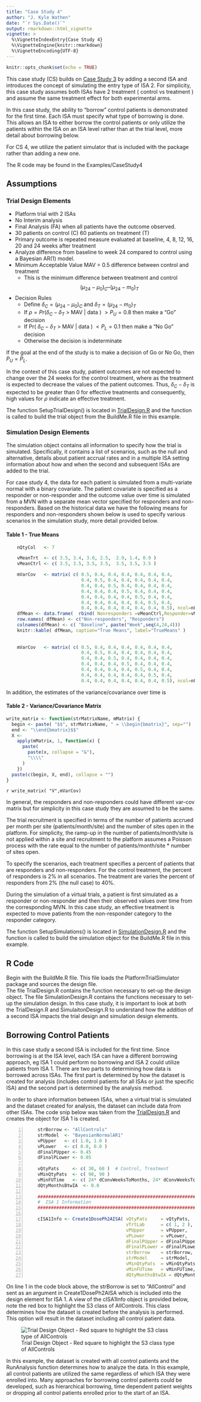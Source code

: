 ```yaml
---
title: "Case Study 4"
author: "J. Kyle Wathen"
date: "`r Sys.Date()`"
output: rmarkdown::html_vignette
vignette: >
  %\VignetteIndexEntry{Case Study 4}
  %\VignetteEngine{knitr::rmarkdown}
  %\VignetteEncoding{UTF-8}
---
```


```r
knitr::opts_chunk$set(echo = TRUE)
```


This case study (CS) builds on [Case Study 3](https://kwathen.github.io/PlatformTrialSimulator/articles/CaseStudy3.html) by adding a second ISA and introduces the concept of simulating the entry type of ISA 2.  For simplicity, this case study assumes both ISAs have 2 treatment ( control vs treatment ) and assume the same treatment effect for both experimental arms.  

In this case study, the ability to "borrow" control patients is demonstrated for the first time.  Each ISA must specify what type of borrowing is done.   This allows an ISA to either borrow the control patients or only utilize the patients within the ISA on an ISA level rather than at the trial level, more detail about borrowing below.   

For CS 4, we utilize the patient simulator that is included with the package rather than adding a new one.

The R code may be found in the Examples/CaseStudy4

## Assumptions 

### Trial Design Elements
* Platform trial with 2 ISAs
* No Interim analysis
* Final Analysis (FA) when all patients have the outcome observed.
* 30 patients on control (C) 60 patients on treatment (T)
* Primary outcome is repeated measure evaluated at baseline, 4, 8, 12, 16, 20 and 24 weeks after treatment
* Analyze difference from baseline to week 24 compared to control using a Bayesian AR(1) model. 
* Minimum Acceptable Value MAV = 0.5 difference between control and treatment
    + This is the minimum difference between treatment and control 
    $$ ( \mu_{24} - \mu_0 )_{C} – (\mu_{24} - m_0 )_{T}$$

* Decision Rules
    + Define $\delta_C = ( \mu_{24} - \mu_0 )_{C}$ and $\delta_T = (\mu_{24} - m_0 )_{T}$
    + If  $\rho = Pr( \delta_C - \delta_T$ > MAV | data ) $> P_U = 0.8$ then make a "Go" decision
    + If Pr( $\delta_C - \delta_T$ > MAV | data ) $< P_L = 0.1$ then make a "No Go" decision
    + Otherwise the decision is indeterminate 

If the goal at the end of the study is to make a decision of Go or No Go, then $P_U = P_L$. 

In the context of this case study, patient outcomes are not expected to change over the 24 weeks for the control treatment, where as the treatment is expected to decrease the values of the patient outcomes.  Thus, $\delta_C - \delta_T$ is expected to be greater than 0 for effective treatments and consequently, high values for $\rho$ indicate an effective treatment.

 The function SetupTrialDesign() is located in [TrialDesign.R](https://github.com/kwathen/PlatformTrialSimulator/blob/master/inst/Examples/CaseStudy4/TrialDesign.R) and the function is called to build the trial object from the BuildMe.R file in this example.
    
### Simulation Design Elements 

The simulation object contains all information to specify how the trial is simulated.   Specifically, it contains a list of scenarios, such as the null and alternative,  details about patient accrual rates and in a multiple ISA setting information about how and when the second and subsequent ISAs are added to the trial.  

For case study 4, the data for each patient is simulated from a multi-variate normal with a binary covariate. The patient covariate is specified as a responder or non-responder and the outcome value over time is simulated from a MVN with a separate mean vector specified for responders and non-responders.    Based on the historical data we have the following means for responders and non-responders shown below is used to specify various scenarios in the simulation study, more detail provided below.  

#### Table  1 - True Means

```r

    nQtyCol   <- 7

    vMeanTrt  <- c( 3.5, 3.4, 3.0, 2.5,  2.9, 1.4, 0.9 )
    vMeanCtrl <- c( 3.5, 3.5, 3.5, 3.5,  3.5, 3.5, 3.5 )

    mVarCov   <- matrix( c( 0.5, 0.4, 0.4, 0.4, 0.4, 0.4, 0.4,
                            0.4, 0.5, 0.4, 0.4, 0.4, 0.4, 0.4,
                            0.4, 0.4, 0.5, 0.4, 0.4, 0.4, 0.4,
                            0.4, 0.4, 0.4, 0.5, 0.4, 0.4, 0.4,
                            0.4, 0.4, 0.4, 0.4, 0.5, 0.4, 0.4,
                            0.4, 0.4, 0.4, 0.4, 0.4, 0.5, 0.4,
                            0.4, 0.4, 0.4, 0.4, 0.4, 0.4, 0.5), ncol=nQtyCol )
    dfMean <- data.frame(  rbind( Nonresponders =vMeanCtrl,Responder=vMeanTrt)  )
    row.names( dfMean) <- c("Non-responders", "Responders")
    colnames(dfMean) <- c( "Baseline", paste("Week",seq(4,24,4)))
    knitr::kable( dfMean, caption="True Means", label="TrueMeans" ) 
    
    
    mVarCov   <- matrix( c( 0.5, 0.4, 0.4, 0.4, 0.4, 0.4, 0.4,
                            0.4, 0.5, 0.4, 0.4, 0.4, 0.4, 0.4,
                            0.4, 0.4, 0.5, 0.4, 0.4, 0.4, 0.4,
                            0.4, 0.4, 0.4, 0.5, 0.4, 0.4, 0.4,
                            0.4, 0.4, 0.4, 0.4, 0.5, 0.4, 0.4,
                            0.4, 0.4, 0.4, 0.4, 0.4, 0.5, 0.4,
                            0.4, 0.4, 0.4, 0.4, 0.4, 0.4, 0.5), ncol=nQtyCol )


```

In addition, the estimates of the variance/covariance over time is 

#### Table 2 - Variance/Covariance Matrix


```r

write_matrix <- function(strMatrixName, mMatrix) {
  begin <- paste( "$$", strMatrixName, " = \\begin{bmatrix}", sep="")
  end <- "\\end{bmatrix}$$"
  X <-
    apply(mMatrix, 1, function(x) {
      paste(
        paste(x, collapse = "&"),
        "\\\\"
      )
    })
  paste(c(begin, X, end), collapse = "")
}


```


`r write_matrix( "V",mVarCov)`

In general, the responders and non-responders could have different var-cov matrix but for simplicity in this case study they are assumed to be the same.  

The trial recruitment is specified in terms of the number of patients accrued per month per site (patients/month/site) and the number of sites open in the platform.  For simplicity, the ramp-up in the number of patients/month/site is not applied within a site and recruitment to the platform assumes a Poisson process with the rate equal to the number of patients/month/site * number of sites open.  

To specify the scenarios, each treatment specifies a percent of patients that are responders and non-responders.   For the control treatment, the percent of responders is 2% in all scenarios.   The treatment are varies the percent of responders from 2% (the null case) to 40%. 

During the simulation of a virtual trials, a patient is first simulated as a responder or non-responder and then their observed values over time from the corresponding MVN.  In this case study, an effective treatment is expected to move patients from the non-responder category to the responder category.   

The function SetupSimulations() is located in [SimulationDesign.R](https://github.com/kwathen/PlatformTrialSimulator/blob/master/inst/Examples/CaseStudy4/SimulationDesign.R) and the function is called to build the simulation object for the BuildMe.R file in this example.
 
## R Code
Begin with the BuildMe.R file.    This file loads the PlatformTrialSimulator package and sources the design file.  
The file TrialDesign.R contains the function necessary to set-up the design object.
The file SimulationDesign.R contains the functions necessary to set-up the simulation design.  In this case study, it is important to look at both the TrialDesign.R and SimulaitonDesign.R to understand how the addition of a second ISA impacts the trial design and simulation design elements. 

## Borrowing Control Patients
In this case study a second ISA is included for the first time. Since borrowing is at the ISA level, each ISA can have a different borrowing approach, eg ISA 1 could perform no borrowing and ISA 2 could utilize patients from ISA 1.   There are two parts to determining how data is borrowed across ISAs.  The first part is determined by how the dataset is created for analysis (includes  control patients for all ISAs or just the specific ISA) and the second part is determined by the analysis method.  

In order to share information between ISAs, when a virtual trial is simulated and the dataset created for analysis, the dataset can include data from other ISAs. The code snip below was taken from the  [TrialDesign.R](https://github.com/kwathen/PlatformTrialSimulator/blob/master/inst/Examples/CaseStudy4/TrialDesign.R) and creates the object for ISA 1 is created.   

```{#numCode .R .numberLines}
    strBorrow <- "AllControls"
    strModel  <- "BayesianNormalAR1"
    vPUpper   <- c( 1.0, 1.0 )
    vPLower   <- c( 0.0, 0.0 )
    dFinalPUpper <- 0.45
    dFinalPLower <- 0.05

    vQtyPats     <- c( 30, 60 )  # Control, Treatment
    vMinQtyPats  <- c( 90, 90 )
    vMinFUTime   <- c( 24* dConvWeeksToMonths, 24* dConvWeeksToMonths)
    dQtyMonthsBtwIA  <- 0.0

    ########################################################################.
    #  ISA 1 Information                                                ####
    ########################################################################.

    cISA1Info <- Create1DosePh2AISA( vQtyPats     = vQtyPats,
                                     vTrtLab      = c( 1, 2 ),
                                     vPUpper      = vPUpper,
                                     vPLower      = vPLower,
                                     dFinalPUpper = dFinalPUpper,
                                     dFinalPLower = dFinalPLower,
                                     strBorrow    = strBorrow,
                                     strModel     = strModel,
                                     vMinQtyPats  = vMinQtyPats,
                                     vMinFUTime   = vMinFUTime,
                                     dQtyMonthsBtwIA = dQtyMonthsBtwIA )
```


On line 1 in the code block above, the strBorrow is set to "AllControl" and sent as an argument in Create1DosePh2AISA which is included into the design element for ISA 1.  A view of the cISA1Info object is provided below, note the red box to highlight the S3 class of AllControls.   This class determines how the dataset is created before the analysis is performed.  This option will result in the dataset including all control patient data.  

![Trial Design Object - Red square to highlight the S3 class type of AllControls](TrialDesignObject.png)

In this example, the dataset is created with all control patients and the RunAnalysis function determines how to analyze the data.  In this example, all control patients are utilized the same regardless of which ISA they were enrolled into.   Many approaches for borrowing control patients could be developed, such as hierarchical borrowing, time dependent patient weights or dropping all control patients enrolled prior to the start of an ISA.  
